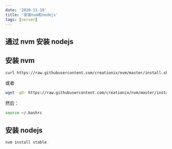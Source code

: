 ```yaml
---
date: '2020-11-19'
title: '安装nvm和nodejs'
tags: [server]
---
```


## 通过 nvm 安装 nodejs

## 安装 nvm

```bash
curl https://raw.githubusercontent.com/creationix/nvm/master/install.sh | bash
```

或者

```bash
wget -qO- https://raw.githubusercontent.com/creationix/nvm/master/install.sh | bash
```

然后：

```bash
source ~/.bashrc
```

## 安装 nodejs

```bash
nvm install stable
```
